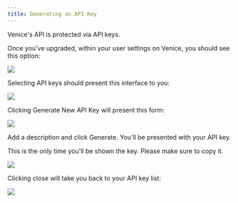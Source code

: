 ```yaml
---
title: Generating an API Key
---
```


Venice's API is protected via API keys.

Once you've upgraded, within your user settings on Venice, you should see this option:

<Frame>
  <img src="/images/api-keys-step-1.png" />
</Frame>

Selecting API keys should present this interface to you:

<Frame>
  <img src="/images/api-keys-step-2.png" />
</Frame>

Clicking Generate New API Key will present this form:

<Frame>
  <img src="/images/api-keys-step-3.png" />
</Frame>

Add a description and click Generate. You'll be presented with your API key.

<Warning>This is the only time you'll be shown the key. Please make sure to copy it.</Warning>

<Frame>
  <img src="/images/api-keys-step-4.png" />
</Frame>

Clicking close will take you back to your API key list:

<Frame>
  <img src="/images/api-keys-step-5.png" />
</Frame>

<BetaCallout />

